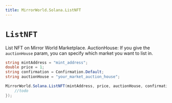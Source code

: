 ```yaml
---
title: MirrorWorld.Solana.ListNFT
---
```


# `ListNFT`

List NFT on Mirror World Marketplace.
AuctionHouse: If you give the `auctionHouse` param, you can specify which market you want to list in.

```csharp
string mintAddress = "mint_address";
double price = 1;
string confirmation = Confirmation.Default;
string auctionHouse = "your_market_auction_house";

MirrorWorld.Solana.ListNFT(mintAddress, price, auctionHouse, confirmation, null, (res) => {
    //todo
});
```